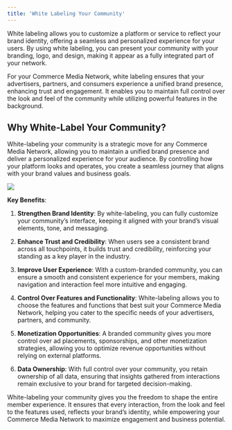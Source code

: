 ```yaml
---
title: 'White Labeling Your Community'
---
```


White labeling allows you to customize a platform or service to reflect your brand identity, offering a seamless and personalized experience for your users. By using white labeling, you can present your community with your branding, logo, and design, making it appear as a fully integrated part of your network.

For your Commerce Media Network, white labeling ensures that your advertisers, partners, and consumers experience a unified brand presence, enhancing trust and engagement. It enables you to maintain full control over the look and feel of the community while utilizing powerful features in the background.

## Why White-Label Your Community?

  
White-labeling your community is a strategic move for any Commerce Media Network, allowing you to maintain a unified brand presence and deliver a personalized experience for your audience. By controlling how your platform looks and operates, you create a seamless journey that aligns with your brand values and business goals.

![](https://lh7-rt.googleusercontent.com/docsz/AD_4nXeCYV3rJWgspfGoqGEEpv1Uy_hfZKO_7x2x8vSp_LgvOGEpmeqPE-yw4KcDKCh7KOCatBcuIoTW6sT415E563CbznrnqJhNbwEZcDWlunv_ilS-UtK8HESVO5-WfZZ_fTbHZ3qLQlDmNZ1P8Ui2pocThgm-?key=0S7PnwWONrX06FdV41uPlQ)


**Key Benefits**:

1.  **Strengthen Brand Identity**: By white-labeling, you can fully customize your community’s interface, keeping it aligned with your brand’s visual elements, tone, and messaging.
    
2.  **Enhance Trust and Credibility**: When users see a consistent brand across all touchpoints, it builds trust and credibility, reinforcing your standing as a key player in the industry.
    
3.  **Improve User Experience**: With a custom-branded community, you can ensure a smooth and consistent experience for your members, making navigation and interaction feel more intuitive and engaging.
    
4.  **Control Over Features and Functionality**: White-labeling allows you to choose the features and functions that best suit your Commerce Media Network, helping you cater to the specific needs of your advertisers, partners, and community.
    
5.  **Monetization Opportunities**: A branded community gives you more control over ad placements, sponsorships, and other monetization strategies, allowing you to optimize revenue opportunities without relying on external platforms.
    
6.  **Data Ownership**: With full control over your community, you retain ownership of all data, ensuring that insights gathered from interactions remain exclusive to your brand for targeted decision-making.
    

White-labeling your community gives you the freedom to shape the entire member experience. It ensures that every interaction, from the look and feel to the features used, reflects your brand’s identity, while empowering your Commerce Media Network to maximize engagement and business potential.
